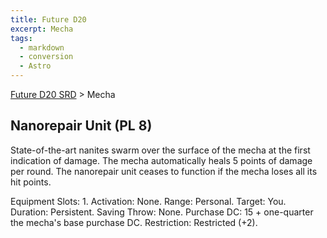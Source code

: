 ```yaml
---
title: Future D20
excerpt: Mecha
tags:
  - markdown
  - conversion
  - Astro
---
```






[Future D20 SRD]( / ) > Mecha




## Nanorepair Unit (PL 8)


State-of-the-art nanites swarm over the surface of the mecha at the first indication of damage. The mecha automatically heals 5 points of damage per round. The nanorepair unit ceases to function if the mecha loses all its hit points.



Equipment Slots: 1.
Activation: None.
Range: Personal.
Target: You.
Duration: Persistent.
Saving Throw: None.
Purchase DC: 15 + one-quarter the mecha's base purchase DC.
Restriction: Restricted (+2).



